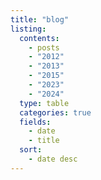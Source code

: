 ```yaml
---
title: "blog"
listing:
  contents:
    - posts
    - "2012"
    - "2013"
    - "2015"
    - "2023"
    - "2024"
  type: table
  categories: true
  fields:
    - date
    - title
  sort:
    - date desc
---
```

